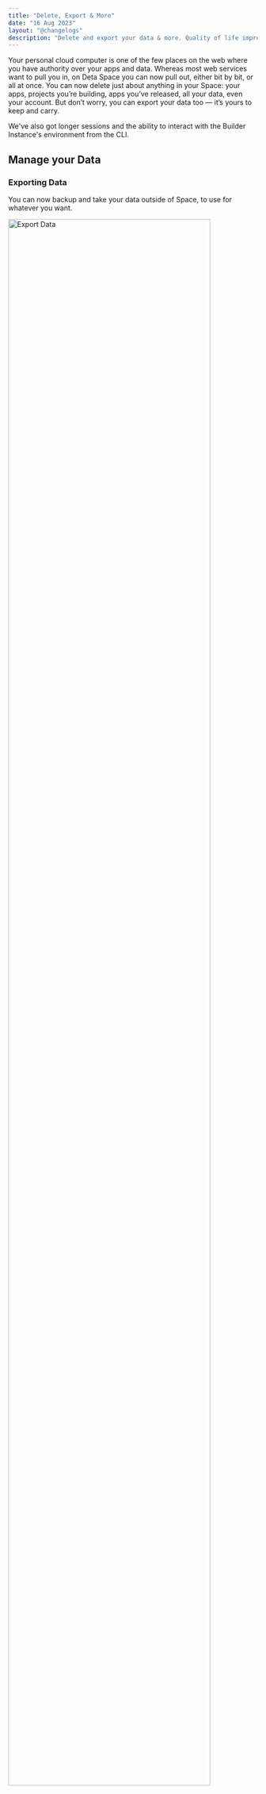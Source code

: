```yaml
---
title: "Delete, Export & More"
date: "16 Aug 2023"
layout: "@changelogs"
description: "Delete and export your data & more. Quality of life improvements."
---
```



Your personal cloud computer is one of the few places on the web where you have authority over your apps and data.
Whereas most web services want to pull you in, on Deta Space you can now pull out, either bit by bit, or all at once.
You can now delete just about anything in your Space: your apps, projects you’re building, apps you’ve released, all your data, even your account. 
But don’t worry, you can export your data too — it’s yours to keep and carry.

We've also got longer sessions and the ability to interact with the Builder Instance's environment from the CLI.

## Manage your Data

### Exporting Data

You can now backup and take your data outside of Space, to use for whatever you want.

<Image src="/changelog_assets/export-data.png" alt="Export Data" width="90%" background />

Export your data from the "App Data" view of your app instance, or from the "General" tab of any Collection's "Settings". 
This will export all Bases and Drives that to a ZIP file that you can download.

### Wipe App Data

Want to start fresh with an app you're using? You can now wipe all the data in your app instance from the "App Data" view of your app instance. 
This will delete all the data from your app. 

<Image src="/changelog_assets/clear-app-data.png" alt="Clear App Data" width="90%" background />

### Delete App, Keep Data

Sometimes, you want the opposite of wiping the data, which is deleting the app, but keeping the data. Sounds wild, right? From your app's "Settings" menu you can now export your data to a Collection whenever you delete an app.

<Image src="/changelog_assets/delete-app-keep-data.png" alt="Delete App" width="90%" background />

## Managing your Project

### Delete Releases

Ever released something by accident or want to delete an old release? You can now do that from the "Publish" tab in your project's dashboard in Builder.

<Image src="/changelog_assets/manage-release.png" alt="Manage Release" width="90%" background />

If the release doesn't have any installations yet, you can delete it. If it has installations, you can unlist it from Discovery instead. This will remove the app's Discovery page and the app from the Discovery homepage. Existing users who installed the app will still be able to use their copy.

### Delete Project

You can now also delete an entire project in Builder. This will delete all the releases of your app. If your app is listed on Discovery and others have installed it, you won't be able to delete it for now. We are working on a way to do this safely.

<Image src="/changelog_assets/unlist-project.png" alt="Unlist Project" width="90%" background />

### Unlist a Project from Discovery

In addition to individual releases, you can unlist an entire app from a project's Settings menu in Builder. This will remove the app and all releases from being listed publicly. Existing users who have installed your app will continue to be able to use it.

## Deleting Resources

### Delete Collections

In addition to all the other resources, you can now delete Collections as well. This will delete all the data in a Collection and remove it from your Space.

<Image src="/changelog_assets/delete-collection.png" alt="Unlist Project" width="90%" background />

You can do this from the "Settings" menu of your Collection.

### Delete Account

And lastly, this one hurts a bit 💔, but hey, you're in control.

<Image src="/changelog_assets/delete-account.png" alt="Unlist Project" width="90%" background />

You can now delete your entire Space account with a simple button click as well. This will delete all your projects, apps, data, and everything else. You can do this from the "Settings" menu of your account.

## Quality of Life Improvements

We've also got two quality of life improvements in longer sessions and interacting with environment variables in local dev.

### Longer Sessions

One of the biggest complaints with Deta was short sessions, requiring you to constantly log in. We extended the sessions, so after logging in to Space, you will stay logged in for 30 days. You can still log out manually if you need to.

### Environment Variables and the CLI

You can now use the `space builder env` command of the [Space CLI](https://deta.space/docs/en/build/reference/cli) to fetch or update the environment variables in your project's Builder instance.

Fetching them:

```bash
space builder env --get .env

# writes Builder Instance environment to local .env file
```

Update them:

```bash
space builder env --set .env

# writes local .env file to Builder Instance environment
```

Note that this command is completely decoupled from your local [`Spacefile`](/docs/en/build/reference/spacefile/). 

When you add or remove variables to your space environment via the `Spacefile`, you need to use `space push` before `space builder env` will update the new variable.

Thank you for all the valuable feedback — please continue to share your thoughts as we work to build and improve Space.